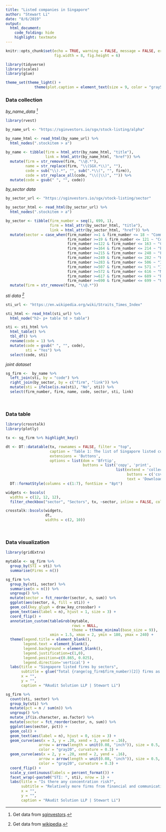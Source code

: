 ```yaml
---
title: "Listed companies in Singapore"
author: "Stewart Li"
date: "8/6/2019"
output:
  html_document:
    code_folding: hide
    highlight: textmate
---
```



```r
knitr::opts_chunk$set(echo = TRUE, warning = FALSE, message = FALSE, error = FALSE, 
                      fig.width = 8, fig.height = 6)

library(tidyverse)
library(scales)
library(glue)

theme_set(theme_light() +
             theme(plot.caption = element_text(size = 9, color = "gray50")))
```


### Data collection


*by_name_data [^1]*


```r
library(rvest)

by_name_url <- "https://sginvestors.io/sgx/stock-listing/alpha"

by_name_html <- read_html(by_name_url) %>% 
  html_nodes(".stockitem > a") 
  
by_name <- tibble(firm = html_attr(by_name_html, "title"), 
                  link = html_attr(by_name_html, "href")) %>% 
  mutate(firm = str_remove(firm, "\\@.*"), 
         name = str_replace(firm, "\\(SGX.*\\)", ""), 
         code = sub("\\).*", "", sub(".*\\(", "", firm)), 
         code = str_replace_all(code, "\\(|\\)", "")) %>% 
  mutate(code = gsub(" ", "", code))
```


*by_sector data*


```r
by_sector_url <- "https://sginvestors.io/sgx/stock-listing/sector"

by_sector_html <- read_html(by_sector_url) %>% 
  html_nodes(".stockitem > a") 

by_sector <- tibble(firm_number = seq(1, 699, 1),
                    firm = html_attr(by_sector_html, "title"), 
                    link = html_attr(by_sector_html, "href")) %>% 
  mutate(sector = case_when(firm_number >=1 & firm_number <= 18 ~ "Communication Services", 
                            firm_number >=19 & firm_number <= 121 ~ "Consumer Discretionary", 
                            firm_number >=122 & firm_number <= 163 ~ "Consumer Staples", 
                            firm_number >=164 & firm_number <= 214 ~ "Energy", 
                            firm_number >=215 & firm_number <= 248 ~ "Financials", 
                            firm_number >=249 & firm_number <= 282 ~ "Health Care", 
                            firm_number >=283 & firm_number <= 506 ~ "Industrials", 
                            firm_number >=507 & firm_number <= 571 ~ "Information Technology", 
                            firm_number >=572 & firm_number <= 616 ~ "Materials", 
                            firm_number >=617 & firm_number <= 689 ~ "Real Estate",
                            firm_number >=690 & firm_number <= 699 ~ "Utilities")) %>% 
  mutate(firm = str_remove(firm, "\\@.*"))
```


*sti data [^2]*


```r
sti_url <- "https://en.wikipedia.org/wiki/Straits_Times_Index"

sti_html <- read_html(sti_url) %>% 
  html_node("h2~ p+ table td > table") 

sti <- sti_html %>% 
  html_table() %>% 
  tbl_df() %>% 
  rename(code = 1) %>% 
  mutate(code = gsub(" ", "", code), 
         sti = "Yes") %>% 
  select(code, sti)
```


*joint dataset*


```r
sg_firm <-  by_name %>% 
  left_join(sti, by = "code") %>% 
  right_join(by_sector, by = c("firm", "link")) %>% 
  mutate(sti = ifelse(is.na(sti), "No", sti)) %>% 
  select(firm_number, firm, name, code, sector, sti, link) 
```


<br>


### Data table


```r
library(crosstalk)
library(plotly)

tx <- sg_firm %>% highlight_key()

dt <- DT::datatable(tx, rownames = FALSE, filter = "top",
                    caption = 'Table 1: The list of Singapore listed companies as of 8/8/2019', 
                    extensions = 'Buttons', 
                    options = list(dom = 'Bfrtip',
                                   buttons = list('copy', 'print', 
                                                  list(extend = 'collection',
                                                       buttons = c('csv', 'excel', 'pdf'),
                                                       text = 'Download')))) %>% 
  DT::formatStyle(columns = c(1:7), fontSize = "8pt")

widgets <- bscols(
  widths = c(12, 12, 12),
  filter_checkbox("sector", "Sectors", tx, ~sector, inline = FALSE, columns = 1))

crosstalk::bscols(widgets, 
                  dt, 
                  widths = c(2, 10))   
```


<br>


### Data visualization


```r
library(gridExtra)

mytable <- sg_firm %>% 
  group_by(STI = sti) %>% 
  summarise(Firms = n())

sg_firm %>% 
  group_by(sti, sector) %>% 
  summarise(n = n()) %>% 
  ungroup() %>% 
  mutate(sector = fct_reorder(sector, n, sum)) %>% 
  ggplot(aes(sector, n, fill = sti)) +
  geom_col(key_glyph = draw_key_crossbar) +
  geom_text(aes(label = n), hjust = 1, size = 3) +
  coord_flip() +
  annotation_custom(tableGrob(mytable, 
                              rows = NULL, 
                              theme = ttheme_minimal(base_size = 9)), 
                    xmin = 1.5, xmax = 2, ymin = 180, ymax = 240) +
  theme(legend.title = element_blank(), 
        legend.text = element_blank(),
        legend.background = element_blank(),
        legend.justification=c(1,0), 
        legend.position=c(0.865, 0.025),
        legend.direction='vertical') +
  labs(title = "Singapore listed firms by sectors", 
       subtitle = glue("Total {range(sg_firm$firm_number)[2]} firms as of 8/8/2019"),  
       x = "", 
       y = "", 
       caption = "RAudit Solution LLP | Stewart Li")
```



```r
sg_firm %>% 
  count(sti, sector) %>% 
  group_by(sti) %>% 
  mutate(pct = n / sum(n)) %>% 
  ungroup() %>% 
  mutate_if(is.character, as.factor) %>% 
  mutate(sector = fct_reorder(sector, n, sum)) %>% 
  ggplot(aes(sector, pct)) +
  geom_col() +
  geom_text(aes(label = n), hjust = 0, size = 3) +
  geom_curve(aes(x = 3, y = .20, xend = 3, yend = .16),
               arrow = arrow(length = unit(0.08, "inch")), size = 0.5,
               color = "gray20", curvature = 0.3) + 
  geom_curve(aes(x = 2, y = .20, xend = 2, yend = .16),
               arrow = arrow(length = unit(0.08, "inch")), size = 0.5,
               color = "gray20", curvature = 0.3) + 
  coord_flip() +
  scale_y_continuous(labels = percent_format()) +
  facet_wrap(~paste0("STI: ", sti), nrow = 1) +
  labs(title = "Is there any concentration risk?", 
       subtitle = "Relatively more firms from financial and communication sectors are included in STI", 
       x = "", 
       y = "", 
       caption = "RAudit Solution LLP | Stewart Li")
```



[^1]: Get data from [sginvestors](https://sginvestors.io/sgx/stock-listing/alpha). 
[^2]: Get data from [wikipedia](https://en.wikipedia.org/wiki/Straits_Times_Index). 





